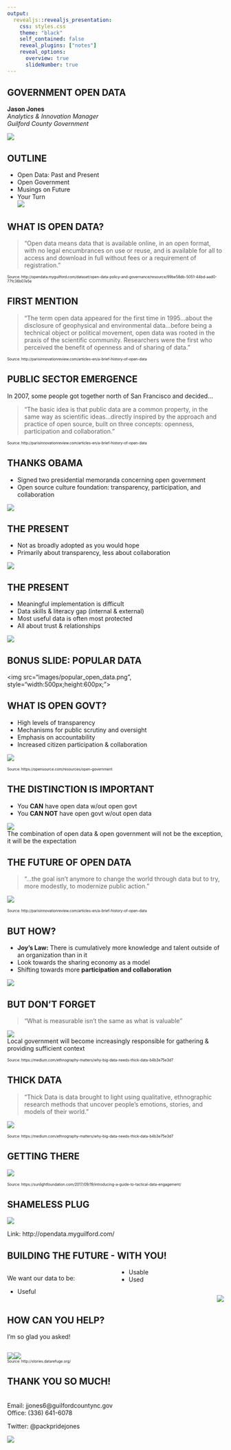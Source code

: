 ```yaml
---
output: 
  revealjs::revealjs_presentation:
    css: styles.css
    theme: "black"
    self_contained: false
    reveal_plugins: ["notes"]
    reveal_options:
      overview: true
      slideNumber: true
---
```


## GOVERNMENT OPEN DATA  
**Jason Jones**  
*Analytics & Innovation Manager*  
*Guilford County Government*  
  
  
![](images/excited.gif)

## OUTLINE 
  
- Open Data: Past and Present
- Open Government
- Musings on Future  
- Your Turn  
![](images/punch.gif)

## WHAT IS OPEN DATA?  
> "Open data means data that is available online, in an open format, with no legal encumbrances on use or reuse, and is available for all to access and download in full without fees or a requirement of registration."  

<div class="footer", style="font-size: 60%;"> 
Source: http://opendata.myguilford.com/dataset/open-data-policy-and-governance/resource/99be58db-5051-44bd-aad0-77fc36b07e5e
</div>

## FIRST MENTION  
>"The term open data appeared for the first time in 1995...about the disclosure of geophysical and environmental data...before being a technical object or political movement, open data was rooted in the praxis of the scientific community. Researchers were the first who perceived the benefit of openness and of sharing of data."

<div class="footer", style="font-size: 60%;">
Source: http://parisinnovationreview.com/articles-en/a-brief-history-of-open-data
</div>

## PUBLIC SECTOR EMERGENCE  
In 2007, some people got together north of San Francisco and decided...  

>"The basic idea is that public data are a common property, in the same way as scientific ideas...directly inspired by the approach and practice of open source, built on three concepts: openness, participation and collaboration."

<div class="footer", style="font-size: 60%;">
Source: http://parisinnovationreview.com/articles-en/a-brief-history-of-open-data
</div>

## THANKS OBAMA
- Signed two presidential memoranda concerning open government
- Open source culture foundation: transparency, participation, and collaboration  

![](images/obama.gif)

## THE PRESENT
- Not as broadly adopted as you would hope
- Primarily about transparency, less about collaboration

![](images/map.png)

## THE PRESENT
- Meaningful implementation is difficult
- Data skills & literacy gap (internal & external)
- Most useful data is often most protected
- All about trust & relationships

![](images/trust.gif)

## BONUS SLIDE: POPULAR DATA
<img src="images/popular_open_data.png", style="width:500px;height:600px;">

## WHAT IS OPEN GOVT?  
- High levels of transparency
- Mechanisms for public scrutiny and oversight
- Emphasis on accountability
- Increased citizen participation & collaboration

![](images/permit.gif)

<div class="footer", style="font-size: 60%;">
Source: https://opensource.com/resources/open-government
</div>

## THE DISTINCTION IS IMPORTANT  
- You **CAN** have open data w/out open govt
- You **CAN NOT** have open govt w/out open data  

![](images/swanson.gif)  
The combination of open data & open government will not be the exception, it will be the expectation

## THE FUTURE OF OPEN DATA  
<div class="myrow">
  <div class="mycolumn">
  >"...the goal isn’t anymore to change the world through data but to try, more modestly, to modernize public action."
  
  </div>
  <div class="mycolumn">
  
  ![](images/boom.gif)
  
  </div>
</div>

<div class="footer", style="font-size: 60%;">
Source: http://parisinnovationreview.com/articles-en/a-brief-history-of-open-data
</div>

## BUT HOW?
- **Joy's Law:** There is cumulatively more knowledge and talent outside of an organization than in it
- Look towards the sharing economy as a model
- Shifting towards more **participation and collaboration**

![](images/share.gif)

## BUT DON'T FORGET
>"What is measurable isn't the same as what is valuable"  

![](images/numbers_need_stories.jpeg)  
Local government will become increasingly responsible for gathering & providing sufficient context

<div class="footer", style="font-size: 60%;">
Source: https://medium.com/ethnography-matters/why-big-data-needs-thick-data-b4b3e75e3d7
</div>

## THICK DATA
>"Thick Data is data brought to light using qualitative, ethnographic research methods that uncover people’s emotions, stories, and models of their world."

![](images/thick_data.jpeg)

<div class="footer", style="font-size: 60%;">
Source: https://medium.com/ethnography-matters/why-big-data-needs-thick-data-b4b3e75e3d7
</div>

## GETTING THERE

![](images/tde-funnel-grid.png)

<div class="footer", style="font-size: 60%;">
Source: https://sunlightfoundation.com/2017/09/19/introducing-a-guide-to-tactical-data-engagement/
</div>

## SHAMELESS PLUG
![](images/insight.png)

Link: http://opendata.myguilford.com/

## BUILDING THE FUTURE - WITH YOU!  
<div style="column-count: 2;">
We want our data to be:  

- Useful
- Usable
- Used  

<div style="float: right;">
![](images/simple.gif)
</div>

</div>

## HOW CAN YOU HELP?  
I'm so glad you asked!

<div style="column-count: 2;">
<div style="float: left;">
![](images/data_story.png)
</div>

<div style="float: right:">
![](images/story.png)
</div>
</div>

<div class="footer", style="font-size: 60%;"> 
Source: http://stories.datarefuge.org/
</div>

## THANK YOU SO MUCH!
</br>
Email: jjones6@guilfordcountync.gov  
Office: (336) 641-6078  
  
Twitter: @packpridejones  

![](images/thanks.gif)
